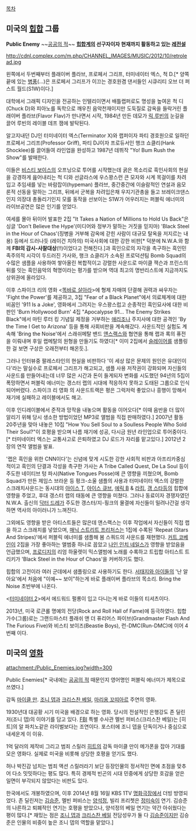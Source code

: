 [[목차]]
== 미국의 [[힙합]] 그룹 ==
'''Public Enemy'''
~~[[공공의 적]]~~
'''[[힙합]]계의 선구자이자 현재까지 활동하고 있는 [[레전설]]'''

http://cdnl.complex.com/m.php/CHANNEL_IMAGES/MUSIC/2012/10/retrolead.jpg

왼쪽에서 두번째부터 플래이버 플라브, 프로페서 그리프, 터미네이터 엑스, 척 D.[* 양쪽 끝에 있는 [[병풍]](...)은 프로페서 그리프가 이끄는 경호원겸 댄서들인 시큐리티 오브 더 퍼스트 월드(S1W)이다.]

대학에서 그래픽 디자인을 전공하는 인텔리이면서 배틀랩퍼로도 명성을 높여온 척 디(Chuck D)와 피아노를 독학으로 깨우친 음악천재이지만 도둑질로 감옥을 들락거린 플래이버 플라브(Flavor Flav)가 만나면서 시작, 1984년 만든 데모가 [[릭 루빈]]의 눈길을 끌어 루빈의 레이블 데프 잼에 발탁된다.

알고지내던 DJ인 터미네이터 엑스(Terminator X)와 랩퍼이자 파티 경호원으로 일하던 프로페서 그리프(Professor Griff), 파티 DJ이자 프로듀서인 행크 쇼클리(Hank Shocklee)를 끌어들여 라인업을 완성하고 1987년 데뷔작 "Yo! Bum Rush the Show"를 발매한다.

이들은 [[비스티 보이스]]의 오프닝으로 투어를 시작했는데 굵은 목소리로 흑인사회의 현실을 강경하게 읊어내리는 척 디와 선글라스에 우스꽝스런 큰 모자와 시계 목걸이를 차려입고 추임새를 넣는 바람잡이(hypeman) 플라브, 중간중간에 이슬람적인 연설과 음모론적 선동을 말하는 그리프, 뒤에서 군복을 차려입은채 우지기관총을 들고 브레이크댄스인지 의장대 총돌리기인지 모를 동작을 선보이는 S1W가 어우러지는 퍼블릭 에너미의 라이브공연은 많은 인기를 얻었다.

여세를 몰아 뒤이어 발표한 2집 "It Takes a Nation of Millions to Hold Us Back"은 싱글 'Don't Believe the Hype'(미디어와 정부가 말하는 거짓을 믿지마) 'Black Steel in the Hour of Chaos'(징병을 거부해 감옥에 갇힌 사람이 대규모 탈옥을 저지르는 내용) 등에서 드러나듯 (레이건 치하의) 미국사회에 대한 강한 비판[* 덕분에 N.W.A.와 함께 '''FBI의 감시-사찰대상'''(!!)이었다고 전해진다.]과 흑인으로의 자각을 촉구하는 흑인민족주의적 시각이 두드러진 가사와, 행크 쇼클리가 소속된 프로덕션팀 Bomb Squad의 수많은 샘플을 사용하여 쌓아올린 복합적이고 강렬한 사운드로 마이클 잭슨과 프린스의 뒤를 잇는 흑인음악의 혁명이라는 평가를 받으며 역대 최고의 명반리스트에 지금까지도 상위권에 올라있다.

이후 스파이크 리의 영화 <[[똑바로 살아라]]>에 형제 자매여 단결해 권력과 싸우자는 'Fight the Power'를 제공하고, 3집 "Fear of a Black Planet"에서 의료체계에 대한 비꼼인 '911 Is a Joke', 영화에서 그려지는 우스꽝스럽고 순종적인 흑인묘사에 대한 비판인 'Burn Hollywood Burn' 4집 "Apocalypse 91... The Enemy Strikes Black"에서 마틴 루터 킹 기념일 제정을 거부하는 [[애리조나]] 주지사에 대한 공격인 'By the Time I Get to Arizona' 등을 통해 사회비판을 계속해갔다. 사운드적인 실험도 계속해 'Bring the Noise'에서 스래쉬메탈 밴드 [[앤스랙스]]와 협연을 통해 랩과 록의 퓨전을 이뤄내며 후일 랩메탈의 원형을 만들기도 하였다[* 이미 2집에서 [[슬레이어]]를 샘플링한 걸 보면 구상은 오래전부터 해온듯.].

그러나 인터뷰중 팔레스타인의 현실을 비판하다 '이 세상 많은 문제의 원인은 유대인이다'라는 말실수로 프로페서 그리프가 해고되고, 샘플 사용 저작권이 강화되며 자신들의 사운드를 만들어내는데 너무 많은 시간과 돈이 들게되자 변화를 시도했던 94년의 5집이 폭망하면서 퍼블릭 에너미는 갱스터 랩의 시대에 적응하지 못하고 도태된 그룹으로 인식되어버렸다. 스파이크 리 영화 <He Got Game>의 사운드트랙은 평은 그럭저럭 좋았으나 흥행이 망해서 재기에 실패하고 레이블에서도 해고.

이후 인디레이블에서 준작과 망작을 내놓으며 활동을 이어오다[* 이때 음반을 더 많이 알리기 위해 당시 생소한 방법이었던 MP3로 앨범을 직접 판매하였다.] 2007년 활동 20주년을 맞아 내놓은 10집 "How You Sell Soul to a Soulless People Who Sold Their Soul?"이 호평을 받으며 나름 재기에 성공, 다시금 원년 라인업으로 투어중이다.[* 터미네이터 엑스는 교통사고로 은퇴하였고 DJ 로드가 자리를 맡고있다.] 2012년 2장의 연작 앨범을 발표.

'랩은 흑인을 위한 CNN이다'는 신념에 맞게 시도한 강한 사회적 비판과 아프리카중심적이고 흑인의 단결과 각성을 촉구한 가사는 A Tribe Called Quest, De La Soul 등이 주도한 네이티브 텅 파시(Native Tongues Posse)에 큰 영향을 끼쳤으며, Bomb Squad가 만든 제임스 브라운 등 펑크-소울 샘플의 사용과 터미네이터 엑스의 강렬한 스크래치사운드는 동시대의 [[아이스 T]], [[아이스 큐브]], [[에릭 B]] & [[라킴]], [[갱 스타]]등의 힙합에 영향을 주었고, 후대 갱스터 랩의 태동에 큰 영향을 미쳤다. 그러나 동료이자 경쟁자였던 N.W.A. 출신의 [[닥터 드레]]가 주도한 갱스터/지-훵크의 물결에 자신들이 밀려나간걸 생각하면 역사의 아이러니가 느껴진다.

그외에도 영향을 받은 아티스트들은 많은데 앤스랙스는 이후 작업에서 자신들이 직접 랩을 하고 스크래치를 넣었으며, [[매닉 스트리트 프리처스]]는 1집에 수록된 'Repeat (Stars And Stripes)'에서 퍼블릭 에너미를 샘플해 봄 스쿼드의 사운드를 재현했다. [[커트 코베인]]이 2집을 가장 좋아하는 앨범중 하나로 꼽았고 [[나인 인치 네일스]]가 영향을 받았음을 언급했으며, [[프로디지]]의 리엄 하울렛이 믹스앨범에 노래를 수록하고 트립합 아티스트 트리키가 'Black Steel in the Hour of Chaos'을 커버하기도 했다.

힙합의 고전이라 여러 군데에서 샘플링으로 사용하기도 한다. [[서태지와 아이들]]의 '난 알아요'에서 처음에 "이예~~ 보이"하는게 바로 플래이버 플라브의 목소리. Bring the Noise 초반부에 나온다.

<[[터미네이터 2]]>에서 에드워드 펄롱이 입고 다니는게 바로 이들의 티셔츠이다.

2013년, 미국 로큰롤 명예의 전당(Rock and Roll Hall of Fame)에 등극하였다. 힙합 가수(그룹)로는 그랜드마스터 플래쉬 앤 더 퓨리어스 파이브(Grandmaster Flash And The Furious Five)와 비스티 보이즈(Beastie Boys), 런-DMC(Run-DMC)에 이어 4번째 이다.
== 미국의 [[영화]] ==
attachment:/Public_Enemies.jpg?width=300

Public Enemies[* 국내에는 [[공공의 적]] 때문인지 영어명인 퍼블릭 에너미가 제목으로 쓰였다.]

감독 [[마이클 만]]. [[조니 뎁]]과 [[크리스찬 베일]], [[마리옹 꼬띠아르]] 주연의 영화.

1930년대 대공황 시기 미국을 배경으로 하는 영화. 당시의 전설적인 은행강도 존 딜린저(조니 뎁)의 이야기를 담고 있다.
[[FBI]] 특별 수사관 멜빈 퍼비스(크리스찬 베일)는 [히트]의 알 파치노같은 라이벌보다는 조연이다. 포스터에 조니 뎁을 단독이거나 중심으로 내세운게 이 이유.

1억 달러의 제작비 그리고 범죄 스릴러 [[히트]]의 감독 마이클 만이 메가폰을 잡아 기대를 모은 영화다. 실제로 미국을 비롯해 상당한 호평을 얻기도 했다. 

허나 박진감 넘치는 범죄 액션 스릴러라기 보단 등장인물의 정서적인 면에 초점을 맞추어 다소 밋밋하다는 평도 많다. 특히 경제적 빈곤의 시대 민중에게 상당한 호감을 얻은 일면이 부각되지 않았다는 비판도 있다.

한국에서도 개봉하였으며, 이후 2014년 8월 16일 KBS 1TV [[명화극장]]에서 더빙 방영되었다. 존 딜린저는 [[김승준]], 멜빈 퍼비스는 [[양석정]], 빌리 프리쳇은 [[정미숙]]이 연기. 김승준의 나른하고 퇴폐적인 연기는 호평을 받았으나, 양석정의 베일 연기는 약간 아쉬웠다는 평이 많다.[* 재밌는 점은 [[조니 뎁]]과 [[크리스찬 베일]] 전담성우가 둘 다 [[김승준]]이지만 김승준은 인물의 비중이 높은 조니 뎁의 역할을 맡았다.]
